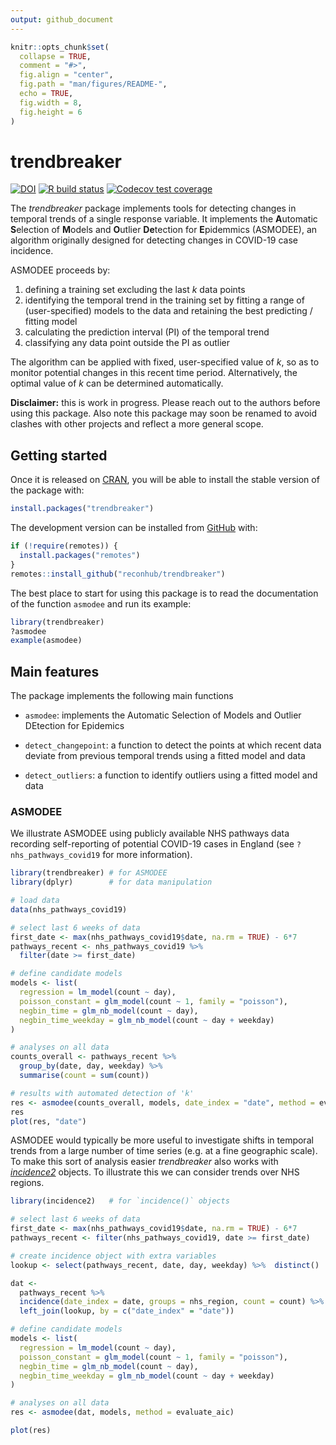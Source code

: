 ```yaml
---
output: github_document
---
```


<!-- README.md is generated from README.Rmd. Please edit that file -->

```r
knitr::opts_chunk$set(
  collapse = TRUE,
  comment = "#>",
  fig.align = "center",
  fig.path = "man/figures/README-",
  echo = TRUE,
  fig.width = 8,
  fig.height = 6
)
```

# trendbreaker

<!-- badges: start -->
[![DOI](https://zenodo.org/badge/DOI/10.5281/zenodo.3888494.svg)](https://doi.org/10.5281/zenodo.3888494)
[![R build status](https://github.com/reconhub/trendbreaker/workflows/R-CMD-check/badge.svg)](https://github.com/reconhub/trendbreaker/actions)
[![Codecov test coverage](https://codecov.io/gh/reconhub/trendbreaker/branch/master/graph/badge.svg)](https://codecov.io/gh/reconhub/trendbreaker?branch=master)
<!-- badges: end -->

The *trendbreaker* package implements tools for detecting changes in temporal
trends of a single response variable. It implements the **A**utomatic 
**S**election of **M**odels and **O**utlier **De**tection for **E**pidemmics 
(ASMODEE), an algorithm originally designed for detecting changes in COVID-19 
case incidence. 

ASMODEE proceeds by:

1. defining a training set excluding the last *k* data points
2. identifying the temporal trend in the training set by fitting a range of
   (user-specified) models to the data and retaining the best predicting /
   fitting model
3. calculating the prediction interval (PI) of the temporal trend
4. classifying any data point outside the PI as outlier

The algorithm can be applied with fixed, user-specified value of *k*, so as to
monitor potential changes in this recent time period. Alternatively, the optimal
value of *k* can be determined automatically.

**Disclaimer:** this is work in progress. Please reach out to the authors before
using this package. Also note this package may soon be renamed to avoid clashes
with other projects and reflect a more general scope.


## Getting started

Once it is released on [CRAN](https://CRAN.R-project.org), you will be able to
install the stable version of the package with:

``` r
install.packages("trendbreaker")
```

The development version can be installed from [GitHub](https://github.com/) with:

``` r
if (!require(remotes)) {
  install.packages("remotes")
}
remotes::install_github("reconhub/trendbreaker")
```

The best place to start for using this package is to read the documentation of
the function `asmodee` and run its example:

```r
library(trendbreaker)
?asmodee
example(asmodee)
```


## Main features

The package implements the following main functions

* `asmodee`: implements the Automatic Selection of Models and Outlier DEtection
  for Epidemics
  
* `detect_changepoint`: a function to detect the points at which recent data
  deviate from previous temporal trends using a fitted model and
  data

* `detect_outliers`: a function to identify outliers using a fitted model and
  data
  


### ASMODEE

We illustrate ASMODEE using publicly available NHS pathways data recording
self-reporting of potential COVID-19 cases in England 
(see `?nhs_pathways_covid19` for more information). 

```r
library(trendbreaker) # for ASMODEE
library(dplyr)        # for data manipulation

# load data
data(nhs_pathways_covid19)

# select last 6 weeks of data
first_date <- max(nhs_pathways_covid19$date, na.rm = TRUE) - 6*7
pathways_recent <- nhs_pathways_covid19 %>%
  filter(date >= first_date)

# define candidate models
models <- list(
  regression = lm_model(count ~ day),
  poisson_constant = glm_model(count ~ 1, family = "poisson"),
  negbin_time = glm_nb_model(count ~ day),
  negbin_time_weekday = glm_nb_model(count ~ day + weekday)
)

# analyses on all data
counts_overall <- pathways_recent %>%
  group_by(date, day, weekday) %>%
  summarise(count = sum(count))

# results with automated detection of 'k'
res <- asmodee(counts_overall, models, date_index = "date", method = evaluate_aic, simulate_pi = TRUE)
res
plot(res, "date")
```

ASMODEE would typically be more useful to investigate shifts in temporal trends
from a large number of time series (e.g. at a fine geographic scale).  To make
this sort of analysis easier *trendbreaker* also works with 
[*incidence2*](https://github.com/reconhub/incidence2/) objects.  To illustrate
this we can consider trends over NHS regions.

```r
library(incidence2)   # for `incidence()` objects

# select last 6 weeks of data
first_date <- max(nhs_pathways_covid19$date, na.rm = TRUE) - 6*7
pathways_recent <- filter(nhs_pathways_covid19, date >= first_date)

# create incidence object with extra variables
lookup <- select(pathways_recent, date, day, weekday) %>%  distinct()

dat <-
  pathways_recent %>%
  incidence(date_index = date, groups = nhs_region, count = count) %>%
  left_join(lookup, by = c("date_index" = "date"))

# define candidate models
models <- list(
  regression = lm_model(count ~ day),
  poisson_constant = glm_model(count ~ 1, family = "poisson"),
  negbin_time = glm_nb_model(count ~ day),
  negbin_time_weekday = glm_nb_model(count ~ day + weekday)
)

# analyses on all data
res <- asmodee(dat, models, method = evaluate_aic)

plot(res)
```
